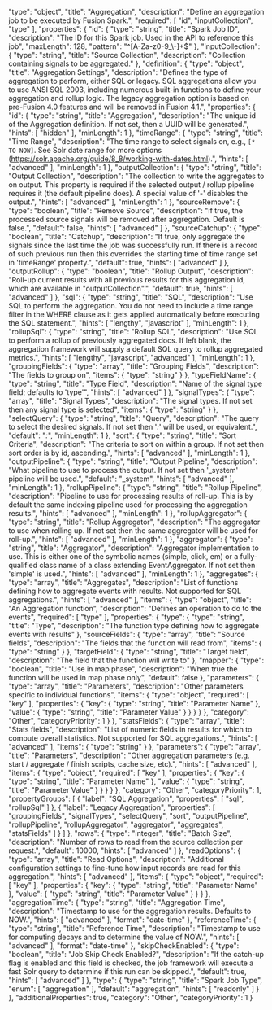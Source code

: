   "type": "object",
  "title": "Aggregation",
  "description": "Define an aggregation job to be executed by Fusion Spark.",
  "required": [
    "id",
    "inputCollection",
    "type"
  ],
  "properties": {
    "id": {
      "type": "string",
      "title": "Spark Job ID",
      "description": "The ID for this Spark job. Used in the API to reference this job",
      "maxLength": 128,
      "pattern": "^[A-Za-z0-9_\\-]+$"
    },
    "inputCollection": {
      "type": "string",
      "title": "Source Collection",
      "description": "Collection containing signals to be aggregated."
    },
    "definition": {
      "type": "object",
      "title": "Aggregation Settings",
      "description": "Defines the type of aggregation to perform, either SQL or legacy. SQL aggregations allow you to use ANSI SQL 2003, including numerous built-in functions to define your aggregation and rollup logic. The legacy aggregation option is based on pre-Fusion 4.0 features and will be removed in Fusion 4.1.",
      "properties": {
        "id": {
          "type": "string",
          "title": "Aggregation",
          "description": "The unique id of the Aggregation definition.  If not set, then a UUID will be generated.",
          "hints": [
            "hidden"
          ],
          "minLength": 1
        },
        "timeRange": {
          "type": "string",
          "title": "Time Range",
          "description": "The time range to select signals on, e.g., `[* TO NOW]`. See Solr date range for more options (https://solr.apache.org/guide/8_8/working-with-dates.html).",
          "hints": [
            "advanced"
          ],
          "minLength": 1
        },
        "outputCollection": {
          "type": "string",
          "title": "Output Collection",
          "description": "The collection to write the aggregates to on output. This property is required if the selected output / rollup pipeline requires it (the default pipeline does). A special value of '-' disables the output.",
          "hints": [
            "advanced"
          ],
          "minLength": 1
        },
        "sourceRemove": {
          "type": "boolean",
          "title": "Remove Source",
          "description": "If true, the processed source signals will be removed after aggregation. Default is false.",
          "default": false,
          "hints": [
            "advanced"
          ]
        },
        "sourceCatchup": {
          "type": "boolean",
          "title": "Catchup",
          "description": "If true, only aggregate the signals since the last time the job was successfully run. If there is a record of such previous run then this overrides the starting time of time range set in 'timeRange' property.",
          "default": true,
          "hints": [
            "advanced"
          ]
        },
        "outputRollup": {
          "type": "boolean",
          "title": "Rollup Output",
          "description": "Roll-up current results with all previous results for this aggregation id, which are available in \"outputCollection\".",
          "default": true,
          "hints": [
            "advanced"
          ]
        },
        "sql": {
          "type": "string",
          "title": "SQL",
          "description": "Use SQL to perform the aggregation. You do not need to include a time range filter in the WHERE clause as it gets applied automatically before executing the SQL statement.",
          "hints": [
            "lengthy",
            "javascript"
          ],
          "minLength": 1
        },
        "rollupSql": {
          "type": "string",
          "title": "Rollup SQL",
          "description": "Use SQL to perform a rollup of previously aggregated docs. If left blank, the aggregation framework will supply a default SQL query to rollup aggregated metrics.",
          "hints": [
            "lengthy",
            "javascript",
            "advanced"
          ],
          "minLength": 1
        },
        "groupingFields": {
          "type": "array",
          "title": "Grouping Fields",
          "description": "The fields to group on",
          "items": {
            "type": "string"
          }
        },
        "typeFieldName": {
          "type": "string",
          "title": "Type Field",
          "description": "Name of the signal type field; defaults to 'type'",
          "hints": [
            "advanced"
          ]
        },
        "signalTypes": {
          "type": "array",
          "title": "Signal Types",
          "description": "The signal types. If not set then any signal type is selected",
          "items": {
            "type": "string"
          }
        },
        "selectQuery": {
          "type": "string",
          "title": "Query",
          "description": "The query to select the desired signals. If not set then '*:*' will be used, or equivalent.",
          "default": "*:*",
          "minLength": 1
        },
        "sort": {
          "type": "string",
          "title": "Sort Criteria",
          "description": "The criteria to sort on within a group. If not set then sort order is by id, ascending.",
          "hints": [
            "advanced"
          ],
          "minLength": 1
        },
        "outputPipeline": {
          "type": "string",
          "title": "Output Pipeline",
          "description": "What pipeline to use to process the output. If not set then '_system' pipeline will be used.",
          "default": "_system",
          "hints": [
            "advanced"
          ],
          "minLength": 1
        },
        "rollupPipeline": {
          "type": "string",
          "title": "Rollup Pipeline",
          "description": "Pipeline to use for processing results of roll-up. This is by default the same indexing pipeline used for processing the aggregation results.",
          "hints": [
            "advanced"
          ],
          "minLength": 1
        },
        "rollupAggregator": {
          "type": "string",
          "title": "Rollup Aggregator",
          "description": "The aggregator to use when rolling up. If not set then the same aggregator will be used for roll-up.",
          "hints": [
            "advanced"
          ],
          "minLength": 1
        },
        "aggregator": {
          "type": "string",
          "title": "Aggregator",
          "description": "Aggregator implementation to use. This is either one of the symbolic names (simple, click, em) or a fully-qualified class name of a class extending EventAggregator. If not set then 'simple' is used.",
          "hints": [
            "advanced"
          ],
          "minLength": 1
        },
        "aggregates": {
          "type": "array",
          "title": "Aggregates",
          "description": "List of functions defining how to aggregate events with results. Not supported for SQL aggregations.",
          "hints": [
            "advanced"
          ],
          "items": {
            "type": "object",
            "title": "An Aggregation function",
            "description": "Defines an operation to do to the events",
            "required": [
              "type"
            ],
            "properties": {
              "type": {
                "type": "string",
                "title": "Type",
                "description": "The function type defining how to aggregate events with results"
              },
              "sourceFields": {
                "type": "array",
                "title": "Source fields",
                "description": "The fields that the function will read from",
                "items": {
                  "type": "string"
                }
              },
              "targetField": {
                "type": "string",
                "title": "Target field",
                "description": "The field that the function will write to"
              },
              "mapper": {
                "type": "boolean",
                "title": "Use in map phase",
                "description": "When true the function will be used in map phase only",
                "default": false
              },
              "parameters": {
                "type": "array",
                "title": "Parameters",
                "description": "Other parameters specific to individual functions",
                "items": {
                  "type": "object",
                  "required": [
                    "key"
                  ],
                  "properties": {
                    "key": {
                      "type": "string",
                      "title": "Parameter Name"
                    },
                    "value": {
                      "type": "string",
                      "title": "Parameter Value"
                    }
                  }
                }
              }
            },
            "category": "Other",
            "categoryPriority": 1
          }
        },
        "statsFields": {
          "type": "array",
          "title": "Stats fields",
          "description": "List of numeric fields in results for which to compute overall statistics. Not supported for SQL aggregations.",
          "hints": [
            "advanced"
          ],
          "items": {
            "type": "string"
          }
        },
        "parameters": {
          "type": "array",
          "title": "Parameters",
          "description": "Other aggregation parameters (e.g. start / aggregate / finish scripts, cache size, etc).",
          "hints": [
            "advanced"
          ],
          "items": {
            "type": "object",
            "required": [
              "key"
            ],
            "properties": {
              "key": {
                "type": "string",
                "title": "Parameter Name"
              },
              "value": {
                "type": "string",
                "title": "Parameter Value"
              }
            }
          }
        }
      },
      "category": "Other",
      "categoryPriority": 1,
      "propertyGroups": [
        {
          "label": "SQL Aggregation",
          "properties": [
            "sql",
            "rollupSql"
          ]
        },
        {
          "label": "Legacy Aggregation",
          "properties": [
            "groupingFields",
            "signalTypes",
            "selectQuery",
            "sort",
            "outputPipeline",
            "rollupPipeline",
            "rollupAggregator",
            "aggregator",
            "aggregates",
            "statsFields"
          ]
        }
      ]
    },
    "rows": {
      "type": "integer",
      "title": "Batch Size",
      "description": "Number of rows to read from the source collection per request.",
      "default": 10000,
      "hints": [
        "advanced"
      ]
    },
    "readOptions": {
      "type": "array",
      "title": "Read Options",
      "description": "Additional configuration settings to fine-tune how input records are read for this aggregation.",
      "hints": [
        "advanced"
      ],
      "items": {
        "type": "object",
        "required": [
          "key"
        ],
        "properties": {
          "key": {
            "type": "string",
            "title": "Parameter Name"
          },
          "value": {
            "type": "string",
            "title": "Parameter Value"
          }
        }
      }
    },
    "aggregationTime": {
      "type": "string",
      "title": "Aggregation Time",
      "description": "Timestamp to use for the aggregation results. Defaults to NOW.",
      "hints": [
        "advanced"
      ],
      "format": "date-time"
    },
    "referenceTime": {
      "type": "string",
      "title": "Reference Time",
      "description": "Timestamp to use for computing decays and to determine the value of NOW.",
      "hints": [
        "advanced"
      ],
      "format": "date-time"
    },
    "skipCheckEnabled": {
      "type": "boolean",
      "title": "Job Skip Check Enabled?",
      "description": "If the catch-up flag is enabled and this field is checked, the job framework will execute a fast Solr query to determine if this run can be skipped.",
      "default": true,
      "hints": [
        "advanced"
      ]
    },
    "type": {
      "type": "string",
      "title": "Spark Job Type",
      "enum": [
        "aggregation"
      ],
      "default": "aggregation",
      "hints": [
        "readonly"
      ]
    }
  },
  "additionalProperties": true,
  "category": "Other",
  "categoryPriority": 1
}
